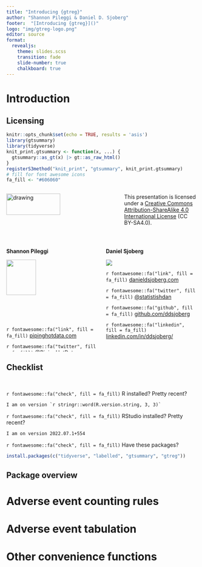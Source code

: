 ```yaml
---
title: "Introducing {gtreg}"
author: "Shannon Pileggi & Daniel D. Sjoberg"
footer:  "[Introducing {gtreg}]()"
logo: "img/gtreg-logo.png"
editor: source
format: 
  revealjs: 
    theme: slides.scss
    transition: fade
    slide-number: true
    chalkboard: true
---
```


# Introduction

## Licensing

```r
knitr::opts_chunk$set(echo = TRUE, results = 'asis')
library(gtsummary)
library(tidyverse)
knit_print.gtsummary <- function(x, ...) {
  gtsummary::as_gt(x) |> gt::as_raw_html()
}
registerS3method("knit_print", "gtsummary", knit_print.gtsummary)
# fill for font awesome icons
fa_fill <- "#606060"
```

:::: {.columns .v-center-container}

::: {.column width="60%"}
<img src="img/gtreg-logo.png" alt="drawing" width="70%"/>
:::

::: {.column width="40%"}
This presentation is licensed under a [Creative Commons Attribution-ShareAlike 4.0 International License](https://creativecommons.org/licenses/by-sa/4.0/) (CC BY-SA4.0).
:::

::::


## 

:::: {.columns}


::: {.column width="50%"}

**Shannon Pileggi**

![](img/Shannon_circle.png){width="57%"}

`r fontawesome::fa("link", fill = fa_fill)` [pipinghotdata.com](https://www.pipinghotdata.com/)

`r fontawesome::fa("twitter", fill = fa_fill)` [\@PipingHotData](https://twitter.com/PipingHotData)

`r fontawesome::fa("github", fill = fa_fill)` [github.com/shannonpileggi](https://github.com/shannonpileggi/)

`r fontawesome::fa("linkedin", fill = fa_fill)` [linkedin.com/in/shannon-m-pileggi/](https://www.linkedin.com/in/shannon-m-pileggi/)

:::


::: {.column width="50%"}

**Daniel Sjoberg**

![](img/dan-modified.png)

`r fontawesome::fa("link", fill = fa_fill)` [danieldsjoberg.com](https://www.danieldsjoberg.com/)

`r fontawesome::fa("twitter", fill = fa_fill)` [\@statistishdan](https://twitter.com/statistishdan)

`r fontawesome::fa("github", fill = fa_fill)` [github.com/ddsjoberg](https://github.com/ddsjoberg/)

`r fontawesome::fa("linkedin", fill = fa_fill)` [linkedin.com/in/ddsjoberg/](https://www.linkedin.com/in/ddsjoberg/)
:::


::::


## Checklist

<br>

`r fontawesome::fa("check", fill = fa_fill)` R installed? Pretty recent?

    I am on version `r stringr::word(R.version.string, 3, 3)`

`r fontawesome::fa("check", fill = fa_fill)` RStudio installed? Pretty recent?

    I am on version 2022.07.1+554 

`r fontawesome::fa("check", fill = fa_fill)` Have these packages?

``` r
install.packages(c("tidyverse", "labelled", "gtsummary", "gtreg"))
```

## Package overview

# Adverse event counting rules

# Adverse event tabulation

# Other convenience functions
